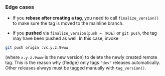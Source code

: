 ### Edge cases

* If you **rebase after creating a tag**, you need to call `finalize_version()` to make sure the tag is moved to the mainline branch.

* If you **pushed** via `finalize_version(push = TRUE)` or `git push`, the tag may have been pushed as well. In this case, invoke

```sh
git push origin :vx.y.z.9www
```

(where `x.y.z.9www` is the new version) to delete the newly created remote tag.
This is the reason why {fledge} only tags `"dev"` releases automatically.
Other releases always must be tagged manually with `tag_version()`.
